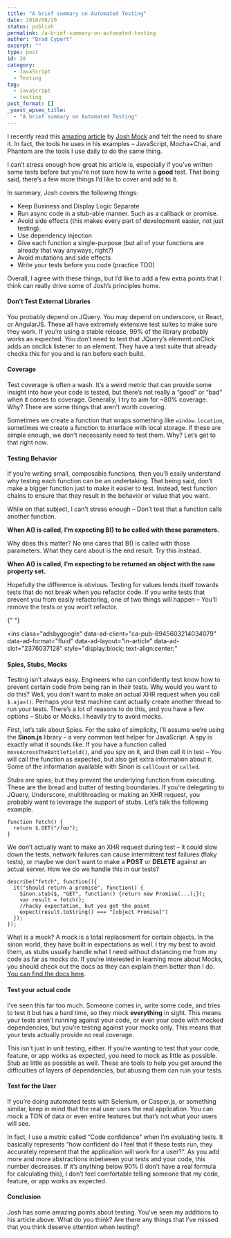 ```yaml
---
title: "A brief summary on Automated Testing"
date: 2016/08/20
status: publish
permalink: /a-brief-summary-on-automated-testing
author: "Brad Cypert"
excerpt: ""
type: post
id: 28
category:
  - JavaScript
  - Testing
tag:
  - JavaScript
  - testing
post_format: []
_yoast_wpseo_title:
  - "A brief summary on Automated Testing"
---
```


I recently read this [amazing article](https://www.toptal.com/javascript/writing-testable-code-in-javascript) by [Josh Mock](https://twitter.com/joshmock) and felt the need to share it. In fact, the tools he uses in his examples – JavaScript, Mocha+Chai, and Phantom are the tools I use daily to do the same thing.

I can’t stress enough how great his article is, especially if you’ve written some tests before but you’re not sure how to write a **good** test. That being said, there’s a few more things I’d like to cover and add to it.

In summary, Josh covers the following things:

- Keep Business and Display Logic Separate
- Run async code in a stub-able manner. Such as a callback or promise.
- Avoid side effects (this makes every part of development easier, not just testing).
- Use dependency injection
- Give each function a single-purpose (but all of your functions are already that way anyways, right?)
- Avoid mutations and side effects
- Write your tests before you code (practice TDD)

Overall, I agree with these things, but I’d like to add a few extra points that I think can really drive some of Josh’s principles home.

#### Don’t Test External Libraries

You probably depend on JQuery. You may depend on underscore, or React, or AngularJS. These all have extremely extensive test suites to make sure they work. If you’re using a stable release, 99% of the library probably works as expected. You don’t need to test that JQuery’s element.onClick adds an onclick listener to an element. They have a test suite that already checks this for you and is ran before each build.

#### Coverage

Test coverage is often a wash. It’s a weird metric that can provide some insight into how your code is tested, but there’s not really a “good” or “bad” when it comes to coverage. Generally, I try to aim for ~80% coverage. Why? There are some things that aren’t worth covering.

Sometimes we create a function that wraps something like `window.location`, sometimes we create a function to interface with local storage. If these are simple enough, we don’t necessarily need to test them. Why? Let’s get to that right now.

#### Testing Behavior

If you’re writing small, composable functions, then you’ll easily understand why testing each function can be an undertaking. That being said, don’t make a bigger function just to make it easier to test. Instead, test function chains to ensure that they result in the behavior or value that you want.

While on that subject, I can’t stress enough – Don’t test that a function calls another function.

**When A() is called, I’m expecting B() to be called with these parameters.**

Why does this matter? No one cares that B() is called with those parameters. What they care about is the end result. Try this instead.

**When A() is called, I’m expecting to be returned an object with the `name` property set.**

Hopefully the difference is obvious. Testing for values lends itself towards tests that do not break when you refactor code. If you write tests that prevent you from easily refactoring, one of two things will happen – You’ll remove the tests or you won’t refactor.

<script async="" src="//pagead2.googlesyndication.com/pagead/js/adsbygoogle.js"></script>{" "}

<ins
  class="adsbygoogle"
  data-ad-client="ca-pub-8945603214034079"
  data-ad-format="fluid"
  data-ad-layout="in-article"
  data-ad-slot="2376037128"
  style="display:block; text-align:center;"
></ins>
<script>(adsbygoogle = window.adsbygoogle || []).push({});</script>

#### Spies, Stubs, Mocks

Testing isn’t always easy. Engineers who can confidently test know how to prevent certain code from being ran in their tests. Why would you want to do this? Well, you don’t want to make an actual XHR request when you call `$.ajax()`. Perhaps your test machine cant actually create another thread to run your tests. There’s a lot of reasons to do this, and you have a few options – Stubs or Mocks. I heavily try to avoid mocks.

First, let’s talk about Spies. For the sake of simplicity, I’ll assume we’re using the **Sinon.js** library – a very common test helper for JavaScript. A spy is exactly what it sounds like. If you have a function called `moveAcrossTheBattlefield()`, and you spy on it, and then call it in test – You will call the function as expected, but also get extra information about it. Some of the information available with Sinon is `callCount` or `called`.

Stubs are spies, but they prevent the underlying function from executing. These are the bread and butter of testing boundaries. If you’re delegating to JQuery, Underscore, multithreading or making an XHR request, you probably want to leverage the support of stubs. Let’s talk the following example.

```
function fetch() {
  return $.GET("/foo");
}

```

We don’t actually want to make an XHR request during test – it could slow down the tests, network failures can cause intermittent test failures (flaky tests), or maybe we don’t want to make a **POST** or **DELETE** against an actual server. How we do we handle this in our tests?

```
describe("fetch", function(){
  it("should return a promise", function() {
    Sinon.stub($, "GET", function() {return new Promise(...);});
    var result = fetch();
    //hacky expectation, but you get the point
    expect(result.toString() === "[object Promise]")
  });
});

```

What is a mock? A mock is a total replacement for certain objects. In the sinon world, they have built in expectations as well. I try my best to avoid them, as stubs usually handle what I need without distancing me from my code as far as mocks do. If you’re interested in learning more about Mocks, you should check out the docs as they can explain them better than I do. [You can find the docs here](http://sinonjs.org/).

#### Test your actual code

I’ve seen this far too much. Someone comes in, write some code, and tries to test it but has a hard time, so they mock **everything** in sight. This means your tests aren’t running against your code, or even your code with mocked dependencies, but you’re testing against your mocks only. This means that your tests actually provide no real coverage.

This isn’t just in unit testing, either. If you’re wanting to test that your code, feature, or app works as expected, you need to mock as little as possible. Stub as little as possible as well. These are tools to help you get around the difficulties of layers of dependencies, but abusing them can ruin your tests.

#### Test for the User

If you’re doing automated tests with Selenium, or Casper.js, or something similar, keep in mind that the real user uses the real application. You can mock a TON of data or even entire features but that’s not what your users will see.

In fact, I use a metric called “Code confidence” when I’m evaluating tests. It basically represents “how confident do I feel that if these tests run, they accurately represent that the application will work for a user?”. As you add more and more abstractions inbetween your tests and your code, this number decreases. If it’s anything below 90% (I don’t have a real formula for calculating this), I don’t feel comfortable telling someone that my code, feature, or app works as expected.

#### Conclusion

Josh has some amazing points about testing. You’ve seen my additions to his article above. What do you think? Are there any things that I’ve missed that you think deserve attention when testing?
